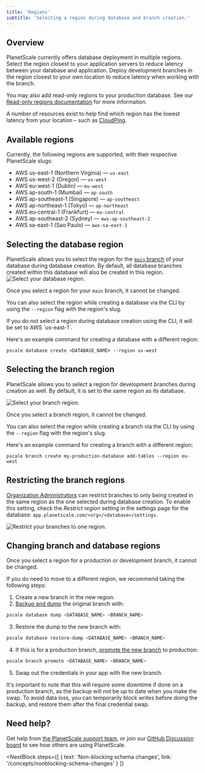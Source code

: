 ```yaml
---
title: 'Regions'
subtitle: 'Selecting a region during database and branch creation.'
---
```


## Overview

PlanetScale currently offers database deployment in multiple regions. Select the region closest to your application servers to reduce latency between your database and application. Deploy development branches in the region closest to your own location to reduce latency when working with the branch.

You may also add read-only regions to your production database. See our [Read-only regions documentation](/concepts/read-only-regions) for more information.

A number of resources exist to help find which region has the lowest latency from your location – such as [CloudPing](https://www.cloudping.co/grid#).

## Available regions

Currently, the following regions are supported, with their respective PlanetScale slugs:

- AWS us-east-1 (Northern Virginia) &mdash; `us-east`
- AWS us-west-2 (Oregon) &mdash; `us-west`
- AWS eu-west-1 (Dublin) &mdash; `eu-west`
- AWS ap-south-1 (Mumbai) &mdash; `ap-south`
- AWS ap-southeast-1 (Singapore) &mdash; `ap-southeast`
- AWS ap-northeast-1 (Tokyo) &mdash; `ap-northeast`
- AWS eu-central-1 (Frankfurt) &mdash; `eu-central`
- AWS ap-southeast-2 (Sydney) &mdash; `aws-ap-southeast-2`
- AWS sa-east-1 (Sao Paulo) &mdash; `aws-sa-east-1`

## Selecting the database region

PlanetScale allows you to select the region for the [`main` branch](/concepts/branching) of your database during database creation. By default, all database branches created within this database will also be created in this region.
![Select your database region.](/img/docs/database-region.png)

Once you select a region for your `main` branch, it cannot be changed.

You can also select the region while creating a database via the CLI by using
the `--region` flag with the region's slug.

<InfoBlock type='note'>
  If you do not select a region during database creation using the CLI, it will be set to AWS `us-east-1`.
</InfoBlock>

Here's an example command for creating a database with a different region:

```shell
pscale database create <DATABASE_NAME> --region us-west
```

## Selecting the branch region

PlanetScale allows you to select a region for development branches during
creation as well. By default, it is set to the same region as its database.

![Select your branch region.](/img/docs/branch-region.png)

<InfoBlock type='note'>
  Once you select a branch region, it cannot be changed.
</InfoBlock>

You can also select the region while creating a branch via the CLI by using the
`--region` flag with the region's slug.

Here's an example command for creating a branch with a different region:

```shell
pscale branch create my-production-database add-tables --region eu-west
```

## Restricting the branch regions

[Organization Administrators](/concepts/access-control#organization-administrator) can restrict branches to only being created in the same region as the one selected during database creation. To enable this setting, check the _Restrict region_ setting in the settings page for the database: `app.planetscale.com/<org>/<database>/settings`.

![Restrict your branches to one region.](/img/docs/restrict-branch-region.png)

## Changing branch and database regions

Once you select a region for a production or development branch, it cannot be changed.

If you do need to move to a different region, we recommend taking the following steps:

1. Create a new branch in the new region.
2. [Backup and dump](/reference/database) the original branch with:
```bash
pscale database dump <DATABASE_NAME> <BRANCH_NAME>
```
3. Restore the dump to the new branch with:
```bash
pscale database restore-dump <DATABASE_NAME> <BRANCH_NAME>
```
4. If this is for a production branch, [promote the new branch](/reference/branch) to production:
```bash
pscale branch promote <DATABASE_NAME> <BRANCH_NAME>
```
5. Swap out the credentials in your app with the new branch.

It's important to note that this will require some downtime if done on a production branch, as the backup will not be up to date when you make the swap. To avoid data loss, you can temporarily block writes before doing the backup, and restore them after the final credential swap.

## Need help?

Get help from [the PlanetScale support team](https://support.planetscale.com/), or join our [GitHub Discussion board](https://github.com/planetscale/discussion/discussions) to see how others are using PlanetScale.

<NextBlock
  steps={[
    {
      text: 'Non-blocking schema changes',
      link: '/concepts/nonblocking-schema-changes'
    }
  ]}
></NextBlock>

